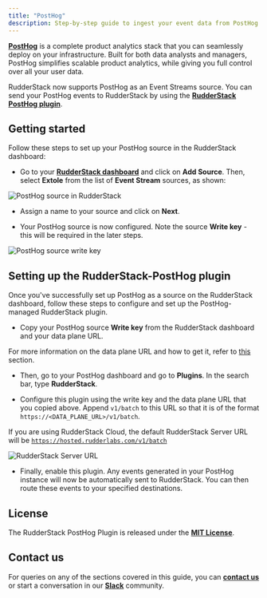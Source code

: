 ```yaml
---
title: "PostHog"
description: Step-by-step guide to ingest your event data from PostHog into RudderStack.
---
```


[**PostHog**](https://posthog.com/) is a complete product analytics stack that you can seamlessly deploy on your infrastructure. Built for both data analysts and managers, PostHog simplifies scalable product analytics, while giving you full control over all your user data.

RudderStack now supports PostHog as an Event Streams source. You can send your PostHog events to RudderStack by using the [ **RudderStack PostHog plugin**](https://github.com/rudderlabs/rudderstack-posthog-plugin).

## ‌Getting started

Follow these steps to set up your PostHog source in the RudderStack dashboard:

- Go to your [**RudderStack dashboard**](https://app.rudderstack.com/) and click on **Add Source**. Then, select **Extole** from the list of **Event Stream** sources, as shown:

<img src="../assets/event-stream-sources/posthog-1.png" alt="PostHog source in RudderStack" />

- Assign a name to your source and click on **Next**.

- Your PostHog source is now configured. Note the source **Write key** - this will be required in the later steps.

<img src="../assets/event-stream-sources/posthog-2.png" alt="PostHog source write key" />

## Setting up the RudderStack-PostHog plugin

Once you've successfully set up PostHog as a source on the RudderStack dashboard, follow these steps to configure and set up the PostHog-managed RudderStack plugin.

- Copy your PostHog source **Write key** from the RudderStack dashboard and your data plane URL.

<div class="infoBlock">

For more information on the data plane URL and how to get it, refer to <a href="https://rudderstack.com/docs/rudderstack-open-source/installing-and-setting-up-rudderstack/#what-is-a-data-plane-url-where-do-i-get-it">this</a> section.
</div>

- Then, go to your PostHog dashboard and go to **Plugins**. In the search bar, type **RudderStack**.

- Configure this plugin using the write key and the data plane URL that you copied above. Append `v1/batch` to this URL so that it is of the format `https://<DATA_PLANE_URL>/v1/batch`.

<div class="infoBlock">

If you are using RudderStack Cloud, the default RudderStack Server URL will be <code class="inline-code">https://hosted.rudderlabs.com/v1/batch</code>
</div>

<img src="../assets/event-stream-sources/posthog-4.png" alt="RudderStack Server URL" />

- Finally, enable this plugin. Any events generated in your PostHog instance will now be automatically sent to RudderStack. You can then route these events to your specified destinations.

## License

The RudderStack PostHog Plugin is released under the [**MIT License**](https://opensource.org/licenses/MIT).

## Contact us

For queries on any of the sections covered in this guide, you can [**contact us**](mailto:%20docs@rudderstack.com) or start a conversation in our [**Slack**](https://rudderstack.com/join-rudderstack-slack-community) community.